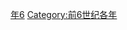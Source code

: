 {{Catnav|頁面分類|历史|歷史時代|年|前6世纪各年}}

{{catmore}}

[[Category:前580年代|年6]]
[[Category:前6世纪各年|Category:前6世纪各年]]